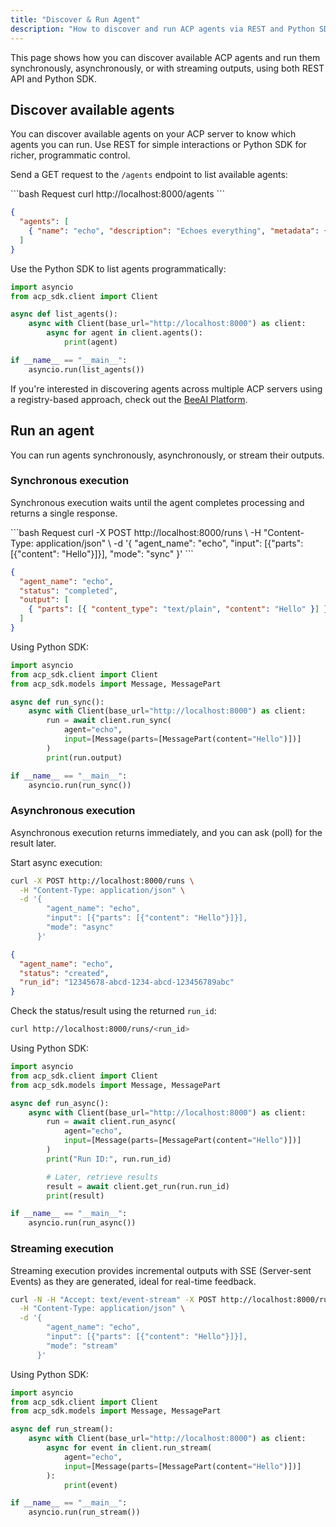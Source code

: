 ```yaml
---
title: "Discover & Run Agent"
description: "How to discover and run ACP agents via REST and Python SDK"
---
```


This page shows how you can discover available ACP agents and run them synchronously, asynchronously, or with streaming outputs, using both REST API and Python SDK.

## Discover available agents

You can discover available agents on your ACP server to know which agents you can run. Use REST for simple interactions or Python SDK for richer, programmatic control.

Send a GET request to the `/agents` endpoint to list available agents:

<CodeGroup>
```bash Request
curl http://localhost:8000/agents
```

```json Response
{
  "agents": [
    { "name": "echo", "description": "Echoes everything", "metadata": {} }
  ]
}
```

</CodeGroup>

Use the Python SDK to list agents programmatically:

```python
import asyncio
from acp_sdk.client import Client

async def list_agents():
    async with Client(base_url="http://localhost:8000") as client:
        async for agent in client.agents():
            print(agent)

if __name__ == "__main__":
    asyncio.run(list_agents())
```

If you're interested in discovering agents across multiple ACP servers using a registry-based approach, check out the [BeeAI Platform](https://beeai.dev).

## Run an agent

You can run agents synchronously, asynchronously, or stream their outputs.

### Synchronous execution

Synchronous execution waits until the agent completes processing and returns a single response.

<CodeGroup>
```bash Request
curl -X POST http://localhost:8000/runs \
  -H "Content-Type: application/json" \
  -d '{
        "agent_name": "echo",
        "input": [{"parts": [{"content": "Hello"}]}],
        "mode": "sync"
      }'
```

```json Response
{
  "agent_name": "echo",
  "status": "completed",
  "output": [
    { "parts": [{ "content_type": "text/plain", "content": "Hello" }] }
  ]
}
```

</CodeGroup>

Using Python SDK:

```python
import asyncio
from acp_sdk.client import Client
from acp_sdk.models import Message, MessagePart

async def run_sync():
    async with Client(base_url="http://localhost:8000") as client:
        run = await client.run_sync(
            agent="echo",
            input=[Message(parts=[MessagePart(content="Hello")])]
        )
        print(run.output)

if __name__ == "__main__":
    asyncio.run(run_sync())
```

### Asynchronous execution

Asynchronous execution returns immediately, and you can ask (poll) for the result later.

Start async execution:

<CodeGroup>

```bash Request
curl -X POST http://localhost:8000/runs \
  -H "Content-Type: application/json" \
  -d '{
        "agent_name": "echo",
        "input": [{"parts": [{"content": "Hello"}]}],
        "mode": "async"
      }'
```

```json Response
{
  "agent_name": "echo",
  "status": "created",
  "run_id": "12345678-abcd-1234-abcd-123456789abc"
}
```

</CodeGroup>

Check the status/result using the returned `run_id`:

```bash
curl http://localhost:8000/runs/<run_id>
```

Using Python SDK:

```python
import asyncio
from acp_sdk.client import Client
from acp_sdk.models import Message, MessagePart

async def run_async():
    async with Client(base_url="http://localhost:8000") as client:
        run = await client.run_async(
            agent="echo",
            input=[Message(parts=[MessagePart(content="Hello")])]
        )
        print("Run ID:", run.run_id)

        # Later, retrieve results
        result = await client.get_run(run.run_id)
        print(result)

if __name__ == "__main__":
    asyncio.run(run_async())
```

### Streaming execution

Streaming execution provides incremental outputs with SSE (Server-sent Events) as they are generated, ideal for real-time feedback.

```bash
curl -N -H "Accept: text/event-stream" -X POST http://localhost:8000/runs \
  -H "Content-Type: application/json" \
  -d '{
        "agent_name": "echo",
        "input": [{"parts": [{"content": "Hello"}]}],
        "mode": "stream"
      }'
```

Using Python SDK:

```python
import asyncio
from acp_sdk.client import Client
from acp_sdk.models import Message, MessagePart

async def run_stream():
    async with Client(base_url="http://localhost:8000") as client:
        async for event in client.run_stream(
            agent="echo",
            input=[Message(parts=[MessagePart(content="Hello")])]
        ):
            print(event)

if __name__ == "__main__":
    asyncio.run(run_stream())
```
